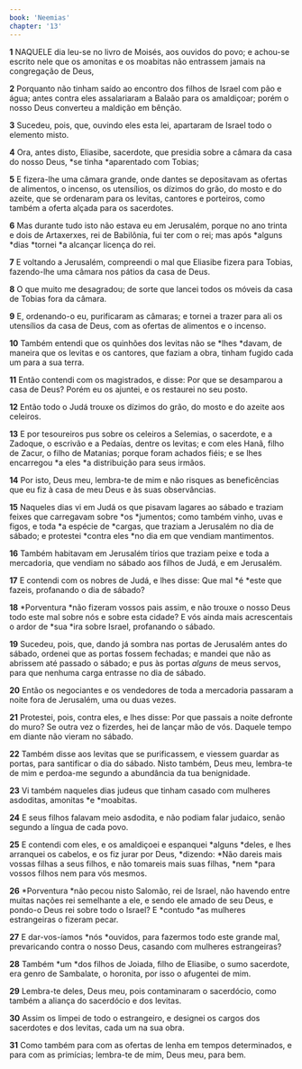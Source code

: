 ```yaml
---
book: 'Neemias'
chapter: '13'
---
```


**1** NAQUELE dia leu-se no livro de Moisés, aos ouvidos do povo; e achou-se escrito nele que os amonitas e os moabitas não entrassem jamais na congregação de Deus,

**2** Porquanto não tinham saído ao encontro dos filhos de Israel com pão e água; antes contra eles assalariaram a Balaão para os amaldiçoar; porém o nosso Deus converteu a maldição em bênção.

**3** Sucedeu, pois, que, ouvindo eles esta lei, apartaram de Israel todo o elemento misto.

**4** Ora, antes disto, Eliasibe, sacerdote, que presidia sobre a câmara da casa do nosso Deus, *se tinha *aparentado com Tobias;

**5** E fizera-lhe uma câmara grande, onde dantes se depositavam as ofertas de alimentos, o incenso, os utensílios, os dízimos do grão, do mosto e do azeite, que se ordenaram para os levitas, cantores e porteiros, como também a oferta alçada para os sacerdotes.

**6** Mas durante tudo isto não estava eu em Jerusalém, porque no ano trinta e dois de Artaxerxes, rei de Babilônia, fui ter com o rei; mas após *alguns *dias *tornei *a alcançar licença do rei.

**7** E voltando a Jerusalém, compreendi o mal que Eliasibe fizera para Tobias, fazendo-lhe uma câmara nos pátios da casa de Deus.

**8** O que muito me desagradou; de sorte que lancei todos os móveis da casa de Tobias fora da câmara.

**9** E, ordenando-o eu, purificaram as câmaras; e tornei a trazer para ali os utensílios da casa de Deus, com as ofertas de alimentos e o incenso.

**10** Também entendi que os quinhões dos levitas não se *lhes *davam, de maneira que os levitas e os cantores, que faziam a obra, tinham fugido cada um para a sua terra.

**11** Então contendi com os magistrados, e disse: Por que se desamparou a casa de Deus? Porém eu os ajuntei, e os restaurei no seu posto.

**12** Então todo o Judá trouxe os dízimos do grão, do mosto e do azeite aos celeiros.

**13** E por tesoureiros pus sobre os celeiros a Selemias, o sacerdote, e a Zadoque, o escrivão e a Pedaías, dentre os levitas; e com eles Hanã, filho de Zacur, o filho de Matanias; porque foram achados fiéis; e se lhes encarregou *a eles *a distribuição para seus irmãos.

**14** Por isto, Deus meu, lembra-te de mim e não risques as beneficências que eu fiz à casa de meu Deus e às suas observâncias.

**15** Naqueles dias vi em Judá os que pisavam lagares ao sábado e traziam feixes que carregavam sobre *os *jumentos; como também vinho, uvas e figos, e toda *a espécie de *cargas, que traziam a Jerusalém no dia de sábado; e protestei *contra eles *no dia em que vendiam mantimentos.

**16** Também habitavam em Jerusalém tírios que traziam peixe e toda a mercadoria, que vendiam no sábado aos filhos de Judá, e em Jerusalém.

**17** E contendi com os nobres de Judá, e lhes disse: Que mal *é *este que fazeis, profanando o dia de sábado?

**18** *Porventura *não fizeram vossos pais assim, e não trouxe o nosso Deus todo este mal sobre nós e sobre esta cidade? E vós ainda mais acrescentais o ardor de *sua *ira sobre Israel, profanando o sábado.

**19** Sucedeu, pois, que, dando já sombra nas portas de Jerusalém antes do sábado, ordenei que as portas fossem fechadas; e mandei que não as abrissem até passado o sábado; e pus às portas _alguns_ de meus servos, para que nenhuma carga entrasse no dia de sábado.

**20** Então os negociantes e os vendedores de toda a mercadoria passaram a noite fora de Jerusalém, uma ou duas vezes.

**21** Protestei, pois, contra eles, e lhes disse: Por que passais a noite defronte do muro? Se outra vez o fizerdes, hei de lançar mão de vós. Daquele tempo em diante não vieram no sábado.

**22** Também disse aos levitas que se purificassem, e viessem guardar as portas, para santificar o dia do sábado. Nisto também, Deus meu, lembra-te de mim e perdoa-me segundo a abundância da tua benignidade.

**23** Vi também naqueles dias judeus que tinham casado com mulheres asdoditas, amonitas *e *moabitas.

**24** E seus filhos falavam meio asdodita, e não podiam falar judaico, senão segundo a língua de cada povo.

**25** E contendi com eles, e os amaldiçoei e espanquei *alguns *deles, e lhes arranquei os cabelos, e os fiz jurar por Deus, *dizendo: *Não dareis mais vossas filhas a seus filhos, e não tomareis mais suas filhas, *nem *para vossos filhos nem para vós mesmos.

**26** *Porventura *não pecou nisto Salomão, rei de Israel, não havendo entre muitas nações rei semelhante a ele, e sendo ele amado de seu Deus, e pondo-o Deus rei sobre todo o Israel? E *contudo *as mulheres estrangeiras o fizeram pecar.

**27** E dar-vos-íamos *nós *ouvidos, para fazermos todo este grande mal, prevaricando contra o nosso Deus, casando com mulheres estrangeiras?

**28** Também *um *dos filhos de Joiada, filho de Eliasibe, o sumo sacerdote, era genro de Sambalate, o horonita, por isso o afugentei de mim.

**29** Lembra-te deles, Deus meu, pois contaminaram o sacerdócio, como também a aliança do sacerdócio e dos levitas.

**30** Assim os limpei de todo o estrangeiro, e designei os cargos dos sacerdotes e dos levitas, cada um na sua obra.

**31** Como também para com as ofertas de lenha em tempos determinados, e para com as primícias; lembra-te de mim, Deus meu, para bem.
